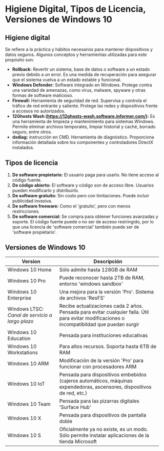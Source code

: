 
# Higiene Digital, Tipos de Licencia, Versiones de Windows 10

## Higiene digital
Se refiere a la práctica y hábitos necesarios para mantener dispositivos y datos seguros. Algunos conceptos y herramientas utilizadas para este propósito son:

- **Rollback:** Revertir un sistema, base de datos o software a un estado previo debido a un error. Es una medida de recuperación para asegurar que el sistema vuelva a un estado estable y funcional.
- **Windows Defender:** Software integrado en Windows. Protege contra una variedad de amenazas, como virus, malware, spyware y otras formas de software malicioso.
- **Firewall:** Herramienta de seguridad de red. Supervisa y controla el tráfico de red entrante y saliente. Protege las redes y dispositivos frente a accesos no autorizados.
- **12Ghosts Wash (<ExternalLink href="https://12ghosts-wash.software.informer.com/">https://12ghosts-wash.software.informer.com/</ExternalLink>):** Es una herramienta de limpieza y mantenimiento para sistemas Windows. Permite eliminar archivos temporales, limpiar historial y caché, borrado seguro, entre otros.
- **dxdiag:** instrucción en CMD. Herramienta de diagnóstico. Proporciona información detallada sobre los componentes y controladores DirectX instalados.


## Tipos de licencia
1. **De software propietario:** El usuario paga para usarlo. No tiene acceso al código fuente.
2. **De código abierto:** El software y código son de acceso libre. Usuarios pueden modificarlo y distribuirlo.
3. **De software gratuito:** Sin costo pero con limitaciones. Puede incluir publicidad invasiva.
4. **De software freeware:** Como el 'gratuito', pero con menos restricciones.
5. **De software comercial:** Se compra para obtener funciones avanzadas y soporte. El código fuente puede o no ser de acceso restringido, por lo que una licencia de 'software comercial' también puede ser de 'software propietario'.

## Versiones de Windows 10

|Version|Descripción|
|---|---|
|Windows 10 Home|Sólo admite hasta 128GB de RAM|
|Windows 10 Pro|Puede reconocer hasta 2TB de RAM, entorno 'windows sandbox'|
|Windows 10 Enterprise|Una mejora para la versión 'Pro'. Sistema de archivos 'ResFS'|
|Windows LTSC: *Canal de servicio a largo plazo*|Recibe actualizaciones cada 2 años. Pensada para evitar cualquier falla. Útil para evitar modificaciones o incompatibildad que puedan surgir|
|Windows 10 Education|Pensada para instituciones educativas|
|Windows 10 Workstations|Para altos recursos. Soporta hasta 6TB de RAM|
|Windows 10 ARM|Modificación de la versión 'Pro' para funcionar con procesadores ARM|
|Windows 10 IoT|Pensada para dispositivos embebidos (cajeros automáticos, máquinas expendedoras, ascensores, dispositivos de red, etc.)|
|Windows 10 Team|Pensada para las pizarras digitales 'Surface Hub'|
|Windows 10 X|Pensada para dispositivos de pantalla doble|
|Windows 10 S|Oficialmente ya no existe, es un modo. Sólo permite instalar aplicaciones de la tienda Microsoft|